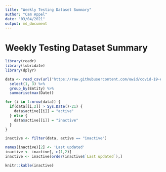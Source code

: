 ```yaml
---
title: "Weekly Testing Dataset Summary"
author: "Cam Appel"
date: "03/04/2021"
output: md_document
---
```

# Weekly Testing Dataset Summary
```r
library(readr)
library(lubridate)
library(dplyr)

data <- read_csv(url("https://raw.githubusercontent.com/owid/covid-19-data/master/public/data/testing/covid-testing-all-observations.csv")) %>%
  select(1, 3) %>%
  group_by(Entity) %>%
  summarise(max(Date))

for (i in 1:nrow(data)) {
  if(data[[i,2]] > Sys.Date()-21) {
    data$active[[i]] = "active"
  } else {
    data$active[[i]] = "inactive"
  } 
}

inactive <- filter(data, active == "inactive")

names(inactive)[2] <- 'Last updated'
inactive <- inactive[, c(1,2)]
inactive <- inactive[order(inactive$`Last updated`),]
```

```r
knitr::kable(inactive)
```
